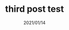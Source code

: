 ---
title: third post test
slug: setting-url-with-slug-three
date: 2021/01/14
featureImage: third.jpg
excerpt: this is the third excerpt
---